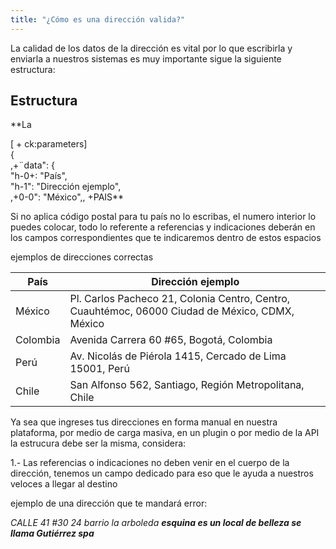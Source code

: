 ```yaml
---
title: "¿Cómo es una dirección valida?"
---
```

La calidad de los datos de la dirección es vital por lo que escribirla y enviarla a nuestros sistemas es muy importante sigue la siguiente estructura:

<Check>

## Estructura

\*\*La

\[ + ck:parameters\]  
{  
,+¨data": {  
"h-0+: "País",  
"h-1": "Dirección ejemplo",  
,+0-0": "México",, +PAIS\*\*

Si no aplica código postal para tu país no lo escribas, el numero interior lo puedes colocar, todo lo referente a referencias y indicaciones deberán en los campos correspondientes que te indicaremos dentro de estos espacios

</Check>

ejemplos de direcciones correctas

| País | Dirección ejemplo |
| --- | --- |
| México | Pl. Carlos Pacheco 21, Colonia Centro, Centro, Cuauhtémoc, 06000 Ciudad de México, CDMX, México |
| Colombia | Avenida Carrera 60 #65, Bogotá, Colombia |
| Perú | Av. Nicolás de Piérola 1415, Cercado de Lima 15001, Perú |
| Chile | San Alfonso 562, Santiago, Región Metropolitana, Chile |

Ya sea que ingreses tus direcciones en forma manual en nuestra plataforma, por medio de carga masiva, en un plugin o por medio de la API la estrucura debe ser la misma, considera:

1.- Las referencias o indicaciones no deben venir en el cuerpo de la dirección, tenemos un campo dedicado para eso que le ayuda a nuestros veloces a llegar al destino

ejemplo de una dirección que te mandará error:

_CALLE 41 #30 24 barrio la arboleda **esquina es un local de belleza se llama Gutiérrez spa**_

